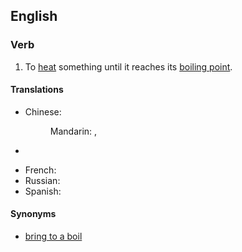 ==English==

===Verb===
{{en-verb|brings to the boil|bringing to the boil|brought to the boil}}

# {{idiom}} To [[heat]] something until it reaches its [[boiling point]].

====Translations====
{{trans-top|heat something until it reaches boiling point}}
* Chinese:
*: Mandarin: {{t|zh|沸騰|sc=Hani}}, {{t|zh|沸腾|tr=fèiténg|sc=Hani}}
* {{trreq|Finnish}}
{{trans-mid}}
* French: {{t-|fr|porter à ébullition}}
* Russian: {{t|ru|довести до кипения|tr=dovestí do kipénija|sc=Cyrl}}
* Spanish: {{t|es|poner a hervir}}
{{trans-bottom}}

====Synonyms====
*[[bring to a boil]]